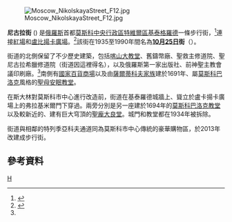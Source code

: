 
{{coord|55.757261|37.622683|display=title}}
[[File:Moscow_NikolskayaStreet_F12.jpg|thumb]]

'''尼古拉街''' ({{lang-ru|Нико́льская улица}}) 是[[俄羅斯|俄羅斯]]首都[[莫斯科|莫斯科]][[中央行政區_(莫斯科)|中央行政區]][[特維爾區|特維爾區]][[基泰格羅德|基泰格羅德]]一條步行街，<ref name="Michelin Guide - undated - Nikolskaya Ulitsa">{{cite web|url=http://travel.michelin.com/web/destination/Russia-Moscow/tourist_site-Nikolskaya_Ulitsa-Nikolskaia_oulitsa|title=Nikolskaya Ulitsa|work=[[米其林指南|米其林指南]]|publisher=米其林|accessdate=2013年8月13日|deadurl=yes|archiveurl=https://web.archive.org/web/20140816042715/http://travel.michelin.com/web/destination/Russia-Moscow/tourist_site-Nikolskaya_Ulitsa-Nikolskaia_oulitsa|archivedate=2014年8月16日}}</ref>連接[[紅場|紅場]]和[[盧比揚卡廣場|盧比揚卡廣場]]。<ref name="The Moscow News - 04Apr2013 - Moscow to get another pedestrian street next to Kremlin">{{cite news|url=http://themoscownews.com/local/20130404/191410038.html|title=Moscow to get another pedestrian street next to Kremlin|last=Budrys|first=Aleksandras|date=2013年4月4日|work=[[莫斯科新聞|莫斯科新聞]]|accessdate=2013年8月13日|archive-date=2013年8月13日|archive-url=https://archive.is/20130813101930/http://themoscownews.com/local/20130404/191410038.html|dead-url=yes}}</ref>該街在1935至1990年間名為'''[[十月革命|10月25日]]街'''（{{lang|ru|улица 25 Октября}}）。

街道的北側保留了不少歷史建築，包括[[喀山大教堂_(莫斯科)|喀山大教堂]]、舊鑄幣廠、聖救主修道院、聖尼古拉希臘修道院（街道因這裡得名），以及俄羅斯第一家出版社、前神聖主教會議印刷廠。<ref name="Michelin Guide - undated - Nikolskaya Ulitsa"></ref>南側有[[國家百貨商場|國家百貨商場]]以及由[[薩爾蒂科夫家族|薩爾蒂科夫家族]]建於1691年、屬[[莫斯科巴洛克|莫斯科巴洛克]]風格的[[聖母安眠教堂_(基泰格羅德)|聖母安眠教堂]]。

在斯大林對莫斯科市中心進行改造前，街道在基泰羅德城牆上、聳立於盧卡揚卡廣場上的弗拉基米爾門下穿過。兩旁分別是另一座建於1694年的[[弗拉基米爾聖母堂|莫斯科巴洛克教堂]]以及較新近的、建有巨大穹頂的[[聖龐大良堂_(莫斯科)|聖龐大良堂]]。城門和教堂都在1934年被拆除。

街道與相鄰的特列季亞科夫通道同為莫斯科市中心傳統的豪華購物區，於2013年改建成步行街。

==參考資料==
{{reflist}}

[[Category:莫斯科街道|Н]]